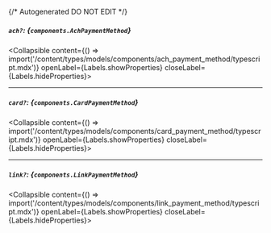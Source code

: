 {/* Autogenerated DO NOT EDIT  */}

##### `ach?`: *{`components.AchPaymentMethod`}*
<Collapsible content={() => import('/content/types/models/components/ach_payment_method/typescript.mdx')} openLabel={Labels.showProperties} closeLabel={Labels.hideProperties}>
</Collapsible>

---
##### `card?`: *{`components.CardPaymentMethod`}*
<Collapsible content={() => import('/content/types/models/components/card_payment_method/typescript.mdx')} openLabel={Labels.showProperties} closeLabel={Labels.hideProperties}>
</Collapsible>

---
##### `link?`: *{`components.LinkPaymentMethod`}*
<Collapsible content={() => import('/content/types/models/components/link_payment_method/typescript.mdx')} openLabel={Labels.showProperties} closeLabel={Labels.hideProperties}>
</Collapsible>


